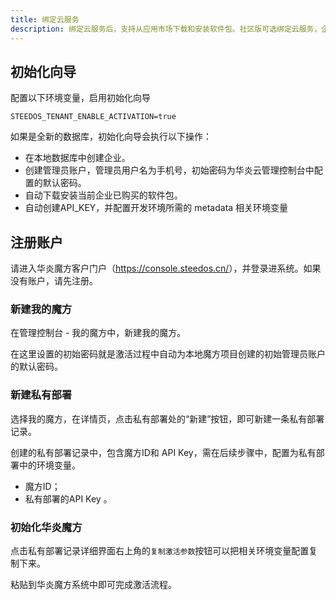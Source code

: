 ```yaml
---
title: 绑定云服务
description: 绑定云服务后，支持从应用市场下载和安装软件包。社区版可选绑定云服务，企业版必须绑定云服务。
---
```


## 初始化向导

配置以下环境变量，启用初始化向导

```
STEEDOS_TENANT_ENABLE_ACTIVATION=true
```

如果是全新的数据库，初始化向导会执行以下操作：

* 在本地数据库中创建企业。
* 创建管理员账户，管理员用户名为手机号，初始密码为华炎云管理控制台中配置的默认密码。
* 自动下载安装当前企业已购买的软件包。
* 自动创建API_KEY，并配置开发环境所需的 metadata 相关环境变量

## 注册账户

请进入华炎魔方客户门户（<https://console.steedos.cn/>），并登录进系统。如果没有账户，请先注册。

### 新建我的魔方

在管理控制台 - 我的魔方中，新建我的魔方。

在这里设置的初始密码就是激活过程中自动为本地魔方项目创建的初始管理员账户的默认密码。

### 新建私有部署

选择我的魔方，在详情页，点击私有部署处的“新建”按钮，即可新建一条私有部署记录。

创建的私有部署记录中，包含魔方ID和 API Key，需在后续步骤中，配置为私有部署中的环境变量。

* 魔方ID；
* 私有部署的API Key 。

### 初始化华炎魔方

点击私有部署记录详细界面右上角的`复制激活参数`按钮可以把相关环境变量配置复制下来。

粘贴到华炎魔方系统中即可完成激活流程。
